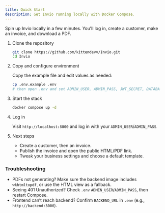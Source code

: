```yaml
---
title: Quick Start
description: Get Invio running locally with Docker Compose.
---
```



Spin up Invio locally in a few minutes. You'll log in, create a customer, make an invoice, and download a PDF.

<Steps>

1. Clone the repository

   ```bash
   git clone https://github.com/kittendevv/Invio.git
   cd Invio
   ```

2. Copy and configure environment

   Copy the example file and edit values as needed:

   ```bash
   cp .env.example .env
   # then open .env and set ADMIN_USER, ADMIN_PASS, JWT_SECRET, DATABASE_PATH, BACKEND_URL
   ```

3. Start the stack

   ```bash
   docker compose up -d
   ```

4. Log in

   Visit `http://localhost:8000` and log in with your `ADMIN_USER`/`ADMIN_PASS`.

5. Next steps

   - Create a customer, then an invoice.
   - Publish the invoice and open the public HTML/PDF link.
   - Tweak your business settings and choose a default template.

</Steps>

### Troubleshooting

- PDFs not generating? Make sure the backend image includes `wkhtmltopdf`, or use the HTML view as a fallback.
- Seeing 401 Unauthorized? Check `.env` `ADMIN_USER`/`ADMIN_PASS`, then restart Compose.
- Frontend can’t reach backend? Confirm `BACKEND_URL` in `.env` (e.g., `http://backend:3000`).
